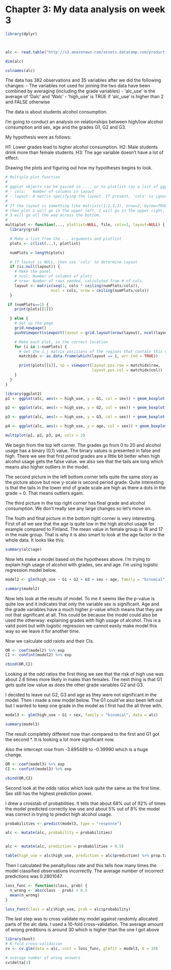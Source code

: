 # Chapter 3: My data analysis on week 3

```r
library(dplyr)



alc <- read.table("http://s3.amazonaws.com/assets.datacamp.com/production/course_2218/datasets/alc.txt ", header=T, sep=",")

dim(alc)

colnames(alc)

```
The data has 382 observations and 35 variables after we did the following changes:
 - The variables not used for joining the two data have been combined by averaging  (including the grade variables)
 - 'alc_use' is the average of 'Dalc' and 'Walc'
 - 'high_use' is TRUE if 'alc_use' is higher than 2 and FALSE otherwise

The data is about students alcohol consumption. 

I'm going to conduct an analysis on relationships between high/low alcohol consumption and sex, age and the grades G1, G2 and G3.

My hypothesis were as follows:

H1: Lower grades lead to higher alcohol consumption. 
H2: Male students drink more than female students.
H3: The age variable doesn't have a lot of effect.

Drawing the plots and figuring out how my hypotheses begins to look.


```r
# Multiple plot function
#
# ggplot objects can be passed in ..., or to plotlist (as a list of ggplot objects)
# - cols:   Number of columns in layout
# - layout: A matrix specifying the layout. If present, 'cols' is ignored.
#
# If the layout is something like matrix(c(1,2,3,3), nrow=2, byrow=TRUE),
# then plot 1 will go in the upper left, 2 will go in the upper right, and
# 3 will go all the way across the bottom.
#
multiplot <- function(..., plotlist=NULL, file, cols=1, layout=NULL) {
  library(grid)

  # Make a list from the ... arguments and plotlist
  plots <- c(list(...), plotlist)

  numPlots = length(plots)

  # If layout is NULL, then use 'cols' to determine layout
  if (is.null(layout)) {
    # Make the panel
    # ncol: Number of columns of plots
    # nrow: Number of rows needed, calculated from # of cols
    layout <- matrix(seq(1, cols * ceiling(numPlots/cols)),
                    ncol = cols, nrow = ceiling(numPlots/cols))
  }

 if (numPlots==1) {
    print(plots[[1]])

  } else {
    # Set up the page
    grid.newpage()
    pushViewport(viewport(layout = grid.layout(nrow(layout), ncol(layout))))

    # Make each plot, in the correct location
    for (i in 1:numPlots) {
      # Get the i,j matrix positions of the regions that contain this subplot
      matchidx <- as.data.frame(which(layout == i, arr.ind = TRUE))

      print(plots[[i]], vp = viewport(layout.pos.row = matchidx$row,
                                      layout.pos.col = matchidx$col))
    }
  }
}

```

```r
library(ggplot2)
p1 <- ggplot(alc, aes(x = high_use, y = G1, col = sex)) + geom_boxplot() + ylab("first period grade")

p2 <- ggplot(alc, aes(x = high_use, y = G2, col = sex)) + geom_boxplot() + ylab("second period grade")

p3 <- ggplot(alc, aes(x = high_use, y = G3, col = sex)) + geom_boxplot() + ylab("final grade")

p4 <- ggplot(alc, aes(x = high_use, y = age, col = sex)) + geom_boxplot() + ylab("age")

multiplot(p1, p2, p3, p4, cols = 2)

```
We begin from the top left corner. The grades go from 0 to 20 and alcohol usage has a binary (0,1) value. The binary values is presented in false and high. There we see that first period grades are a little bit better when high alcohol usage gets the false value. we also see that the tails are long which means also higher outliers in the model.

The second picture in the left bottom corner tells quite the same story as the picture above but now y-scale is second period grade. Quite interesting is that the tails in the lower end of grade scale are high as there a dots in the grade = 0. That means outliers again.

The third picture in the top right corner has final grade and alcohol consumption. We don't really see any large changes so let's move on.

The fouth and final picture in the bottom right corner is very interesting. First of all we see that the age is quite low in the high alcohol usage for example compared to Finland. The mean value in female group is 16 and 17 in the male group. That is why it is also smart to look at the age factor in the whole data. It looks like this:
```r
summary(alc$age)

```



Now lets make a model based on the hypotheses above. I'm trying to explain high usage of alcohol with grades, sex and age. I'm using logistic regression model below.

```r

model2 <- glm(high_use ~ G1 + G2 + G3 + sex + age, family = "binomial", data = alc)

summary(model2)

```
Now lets look at the results of model. To me it seems like the p-value is quite low and it indicates that only the variable sex is significant. Age and the grade variables have a much higher p-value which means that they are not that significant at all. This could be because the model could also be used the otherway: explaining grades with high usage of alcohol. This is a valid point but with logistic regression we cannot easily make model this way so we leave it for another time.

Now we calculate odd raiots and their CIs.



```r

OR <- coef(model2) %>% exp
CI <- confint(model2) %>% exp

```


```r

cbind(OR,CI)

```

Looking at the odd ratios the first thing we see that the risk of high use was about 2.6 times more likely in males than females. The next thing is that G1 gets quite low value as does the other grade variables G2 and G3. 


I decided to leave out G2, G3 and age as they were not significant in the model. Then i made a new model below. The G1 could've also been left out but I wanted to keep one grade in the model as I first had the all three with.

```r

model3 <- glm(high_use ~ G1 + sex, family = "binomial", data = alc)

summary(model3)

```

The result completely different now than compared to the first and G1 got the second *. It is looking a lot more significant now.

Also the intercept rose from -3.895489 to -0.39990 which is a huge change.

```r

OR <- coef(model3) %>% exp
CI <- confint(model3) %>% exp

```


```r

cbind(OR,CI)

```

Second look at the odds ratios which look quite the same as the first time. Sex still has the highest prediction power.

I drew a crosstab of probabilities. It tells that about 68% out of 92% of times the model predicted correctly low use and about 5% out of 8% the model was correct in trying to predict high alcohol usage.

```r
probabilities <- predict(model3, type = "response")

alc <- mutate(alc, probability = probabilities)


alc <- mutate(alc, prediction = probabilities > 0.5)

table(high_use = alc$high_use, prediction = alc$prediction) %>% prop.table %>% addmargins


```

Then I calculated the penalty/loss rate and this tells how many times the model classified observations incorrectly. The average number of incorrect predictions was 0.2801047.


```r
loss_func <- function(class, prob) {
  n_wrong <- abs(class - prob) > 0.5
  mean(n_wrong)
}

loss_func(class = alc$high_use, prob = alc$probability)

```


The last step was to cross validate my model against randomly allocated parts of the alc data. I used a 10-fold cross-validation. The average amount of wrong preditions is around 30 which is higher than the one I got above
```r

library(boot)
# K-fold cross-validation
cv <- cv.glm(data = alc, cost = loss_func, glmfit = model3, K = 10)

# average number of wrong answers
cv$delta[1]

```


